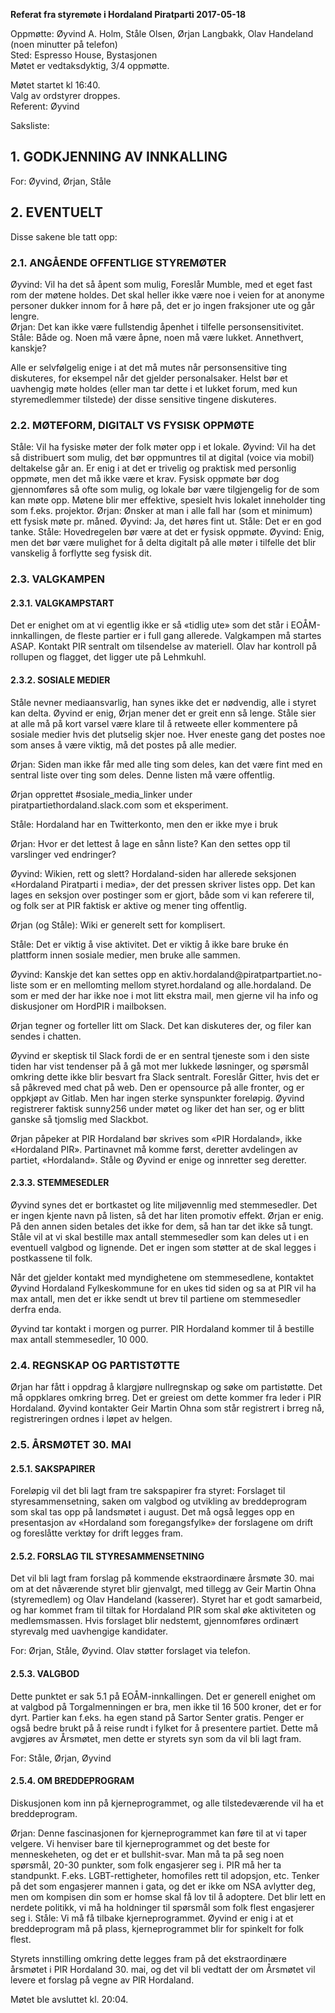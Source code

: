 '''Referat fra styremøte i Hordaland Piratparti 2017-05-18'''

Oppmøtte: Øyvind A. Holm, Ståle Olsen,  Ørjan Langbakk, Olav Handeland (noen minutter på telefon)<br />
Sted: Espresso House, Bystasjonen<br />
Møtet er vedtaksdyktig, 3/4 oppmøtte.

Møtet startet kl 16:40.<br />
Valg av ordstyrer droppes.<br />
Referent: Øyvind

Saksliste:

== 1. GODKJENNING AV INNKALLING ==

For: Øyvind, Ørjan, Ståle

== 2. EVENTUELT ==

Disse sakene ble tatt opp:

=== 2.1. ANGÅENDE OFFENTLIGE STYREMØTER ===

Øyvind: Vil ha det så åpent som mulig, Foreslår Mumble, med et eget fast rom der møtene holdes. Det skal heller ikke være noe i veien for at anonyme personer dukker innom for å høre på, det er jo ingen fraksjoner ute og går lengre.<br />
Ørjan: Det kan ikke være fullstendig åpenhet i tilfelle personsensitivitet.<br />
Ståle: Både og. Noen må være åpne, noen må være lukket. Annethvert, kanskje?

Alle er selvfølgelig enige i at det må mutes når personsensitive ting diskuteres, for eksempel når det gjelder personalsaker. Helst bør et uavhengig møte holdes (eller man tar dette i et lukket forum, med kun styremedlemmer tilstede) der disse sensitive tingene diskuteres.

=== 2.2. MØTEFORM, DIGITALT VS FYSISK OPPMØTE ===

Ståle: Vil ha fysiske møter der folk møter opp i et lokale.
Øyvind: Vil ha det så distribuert som mulig, det bør oppmuntres til at digital (voice via mobil) deltakelse går an. Er enig i at det er trivelig og praktisk med personlig oppmøte, men det må ikke være et krav. Fysisk oppmøte bør dog gjennomføres så ofte som mulig, og lokale bør være tilgjengelig for de som kan møte opp. Møtene blir mer effektive, spesielt hvis lokalet inneholder ting som f.eks. projektor.
Ørjan: Ønsker at man i alle fall har (som et minimum) ett fysisk møte pr. måned.
Øyvind: Ja, det høres fint ut.
Ståle: Det er en god tanke.
Ståle: Hovedregelen bør være at det er fysisk oppmøte.
Øyvind: Enig, men det bør være mulighet for å delta digitalt på alle møter i tilfelle det blir vanskelig å forflytte seg fysisk dit.

=== 2.3. VALGKAMPEN ===

==== 2.3.1. VALGKAMPSTART ====

Det er enighet om at vi egentlig ikke er så «tidlig ute» som det står i EOÅM-innkallingen, de fleste partier er i full gang allerede. Valgkampen må startes ASAP. Kontakt PIR sentralt om tilsendelse av materiell. Olav har kontroll på rollupen og flagget, det ligger ute på Lehmkuhl.

==== 2.3.2. SOSIALE MEDIER ====

Ståle nevner mediaansvarlig, han synes ikke det er nødvendig, alle i styret kan delta. Øyvind er enig, Ørjan mener det er greit enn så lenge. Ståle sier at alle må på kort varsel være klare til å retweete eller kommentere på sosiale medier hvis det plutselig skjer noe. Hver eneste gang det postes noe som anses å være viktig, må det postes på alle medier.

Ørjan: Siden man ikke får med alle ting som deles, kan det være fint med en sentral liste over ting som deles. Denne listen må være offentlig.

Ørjan opprettet #sosiale_media_linker under piratpartiethordaland.slack.com som et eksperiment.

Ståle: Hordaland har en Twitterkonto, men den er ikke mye i bruk

Ørjan: Hvor er det lettest å lage en sånn liste? Kan den settes opp til varslinger ved endringer?

Øyvind: Wikien, rett og slett? Hordaland-siden har allerede seksjonen «Hordaland Piratparti i media», der det pressen skriver listes opp. Det kan lages en seksjon over postinger som er gjort, både som vi kan referere til, og folk ser at PIR faktisk er aktive og mener ting offentlig.

Ørjan (og Ståle): Wiki er generelt sett for komplisert.

Ståle: Det er viktig å vise aktivitet. Det er viktig å ikke bare bruke én plattform innen sosiale medier, men bruke alle sammen.

Øyvind: Kanskje det kan settes opp en aktiv.hordaland@piratpartpartiet.no-liste som er en mellomting mellom styret.hordaland og alle.hordaland. De som er med der har ikke noe i mot litt ekstra mail, men gjerne vil ha info og diskusjoner om HordPIR i mailboksen.

Ørjan tegner og forteller litt om Slack. Det kan diskuteres der, og filer kan sendes i chatten.

Øyvind er skeptisk til Slack fordi de er en sentral tjeneste som i den siste tiden har vist tendenser på å gå mot mer lukkede løsninger, og spørsmål omkring dette ikke blir besvart fra Slack sentralt. Foreslår Gitter, hvis det er så påkreved med chat på web. Den er opensource på alle fronter, og er oppkjøpt av Gitlab. Men har ingen sterke synspunkter foreløpig. Øyvind registrerer faktisk sunny256 under møtet og liker det han ser, og er blitt ganske så tjomslig med Slackbot.

Ørjan påpeker at PIR Hordaland bør skrives som «PIR Hordaland», ikke «Hordaland PIR». Partinavnet må komme først, deretter avdelingen av partiet, «Hordaland». Ståle og Øyvind er enige og innretter seg deretter.

==== 2.3.3. STEMMESEDLER ====

Øyvind synes det er bortkastet og lite miljøvennlig med stemmesedler. Det er ingen kjente navn på listen, så det har liten promotiv effekt. Ørjan er enig. På den annen siden betales det ikke for dem, så han tar det ikke så tungt. Ståle vil at vi skal bestille max antall stemmesedler som kan deles ut i en eventuell valgbod og lignende. Det er ingen som støtter at de skal legges i postkassene til folk.

Når det gjelder kontakt med myndighetene om stemmesedlene, kontaktet Øyvind Hordaland Fylkeskommune for en ukes tid siden og sa at PIR vil ha max antall, men det er ikke sendt ut brev til partiene om stemmesedler derfra enda.

Øyvind tar kontakt i morgen og purrer. PIR Hordaland kommer til å bestille max antall stemmesedler, 10 000.

=== 2.4. REGNSKAP OG PARTISTØTTE ===

Ørjan har fått i oppdrag å klargjøre nullregnskap og søke om partistøtte. Det må oppklares omkring brreg. Det er greiest om dette kommer fra leder i PIR Hordaland. Øyvind kontakter Geir Martin Ohna som står registrert i brreg nå, registreringen ordnes i løpet av helgen.

=== 2.5. ÅRSMØTET 30. MAI ===

==== 2.5.1. SAKSPAPIRER ====

Foreløpig vil det bli lagt fram tre sakspapirer fra styret: Forslaget til styresammensetning, saken om valgbod og utvikling av breddeprogram som skal tas opp på landsmøtet i august. Det må også legges opp en presentasjon av «Hordaland som foregangsfylke» der forslagene om drift og foreslåtte verktøy for drift legges fram.

==== 2.5.2. FORSLAG TIL STYRESAMMENSETNING ====

Det vil bli lagt fram forslag på kommende ekstraordinære årsmøte  30. mai om at det nåværende styret blir gjenvalgt, med tillegg av Geir Martin Ohna (styremedlem) og Olav Handeland (kasserer). Styret har et godt samarbeid, og har kommet fram til tiltak for Hordaland PIR som skal  øke aktiviteten og medlemsmassen. Hvis forslaget blir nedstemt,  gjennomføres ordinært styrevalg med uavhengige kandidater.

For: Ørjan, Ståle, Øyvind.
Olav støtter forslaget via telefon.

==== 2.5.3. VALGBOD ====

Dette punktet er sak 5.1 på EOÅM-innkallingen. Det er generell enighet om at valgbod på Torgalmenningen er bra, men ikke til 16 500 kroner, det er for dyrt. Partier kan f.eks. ha egen stand på Sartor Senter gratis. Penger er også bedre brukt på å reise rundt i fylket for å presentere partiet. Dette må avgjøres av Årsmøtet, men dette er styrets syn som da vil bli lagt fram.

For: Ståle, Ørjan, Øyvind

==== 2.5.4. OM BREDDEPROGRAM ====

Diskusjonen kom inn på kjerneprogrammet, og alle tilstedeværende vil ha et breddeprogram.

Ørjan: Denne fascinasjonen for kjerneprogrammet kan føre til at vi taper velgere. Vi henviser bare til kjerneprogrammet og det beste for menneskeheten, og det er et bullshit-svar. Man må ta på seg noen spørsmål, 20-30 punkter, som folk engasjerer seg i. PIR må her ta standpunkt. F.eks. LGBT-rettigheter, homofiles rett til adopsjon, etc. Tenker på det som engasjerer mannen i gata, og det er ikke om NSA avlytter deg, men om kompisen din som er homse skal få lov til å adoptere. Det blir lett en nerdete politikk, vi må ha holdninger til spørsmål som folk flest engasjerer seg i.
Ståle: Vi må få tilbake kjerneprogrammet.
Øyvind er enig i at et breddeprogram må på plass, kjerneprogrammet blir for spinkelt for folk flest.

Styrets innstilling omkring dette legges fram på det ekstraordinære årsmøtet i PIR Hordaland 30. mai, og det vil bli vedtatt der om Årsmøtet vil levere et forslag på vegne av PIR Hordaland.

Møtet ble avsluttet kl. 20:04.
